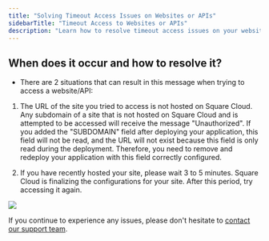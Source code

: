 ```yaml
---
title: "Solving Timeout Access Issues on Websites or APIs"
sidebarTitle: "Timeout Access to Websites or APIs"
description: "Learn how to resolve timeout access issues on your website or API."
---
```


## When does it occur and how to resolve it?
- There are 2 situations that can result in this message when trying to access a website/API:

1. The URL of the site you tried to access is not hosted on Square Cloud. Any subdomain of a site that is not hosted on Square Cloud and is attempted to be accessed will receive the message "Unauthorized". If you added the "SUBDOMAIN" field after deploying your application, this field will not be read, and the URL will not exist because this field is only read during the deployment. Therefore, you need to remove and redeploy your application with this field correctly configured.

2. If you have recently hosted your site, please wait 3 to 5 minutes. Square Cloud is finalizing the configurations for your site. After this period, try accessing it again.

<Frame>
  <img src="/images/articles/cloudflare/unauthorized-dns.png" style={{ borderRadius: '0.2rem' }} />
</Frame>

If you continue to experience any issues, please don't hesitate to [contact our support team](/company/support).